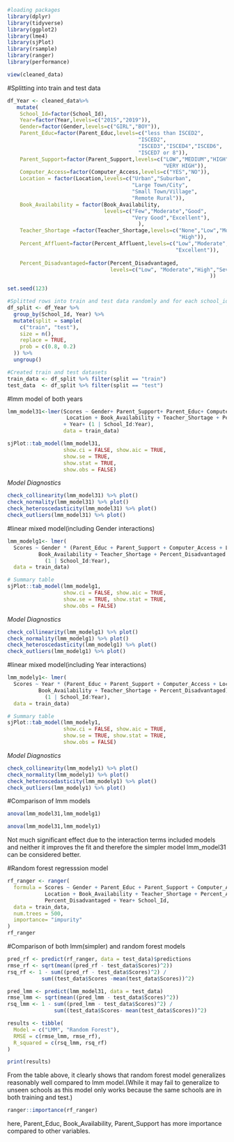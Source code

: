 ```r
#loading packages
library(dplyr)
library(tidyverse)
library(ggplot2)
library(lme4)
library(sjPlot)
library(rsample)
library(ranger)
library(performance)
```


```r
view(cleaned_data)
```


#Splitting into train and test data 
```r
df_Year <- cleaned_data%>%
   mutate(
    School_Id=factor(School_Id),
    Year=factor(Year,levels=c("2015","2019")),
    Gender=factor(Gender,levels=c("GIRL","BOY")),
    Parent_Educ=factor(Parent_Educ,levels=c("less than ISCED2",
                                          "ISCED2",
                                          "ISCED3","ISCED4","ISCED6",
                                          "ISCED7 or 8")),
    Parent_Support=factor(Parent_Support,levels=c("LOW","MEDIUM","HIGH",
                                                  "VERY HIGH")),
    Computer_Access=factor(Computer_Access,levels=c("YES","NO")),
    Location = factor(Location,levels=c("Urban","Suburban",
                                        "Large Town/City",
                                        "Small Town/Village",
                                        "Remote Rural")),
    Book_Availability = factor(Book_Availability,
                               levels=c("Few","Moderate","Good",
                                        "Very Good","Excellent"),
                                          ),
    Teacher_Shortage =factor(Teacher_Shortage,levels=c("None","Low","Moderate",
                                                       "High")),
    Percent_Affluent=factor(Percent_Affluent,levels=c("Low","Moderate","High",
                                                      "Excellent")),
   
    Percent_Disadvantaged=factor(Percent_Disadvantaged,
                                 levels=c("Low", "Moderate","High","Severe"),
                                                                 ))
```
 
 
```r
set.seed(123) 

#Splitted rows into train and test data randomly and for each school_id year group 
df_split <- df_Year %>%
  group_by(School_Id, Year) %>%
  mutate(split = sample(
    c("train", "test"),
    size = n(),
    replace = TRUE,
    prob = c(0.8, 0.2)
  )) %>%
  ungroup()

#Created train and test datasets
train_data <- df_split %>% filter(split == "train")
test_data  <- df_split %>% filter(split == "test")
```

#lmm model of both years
```r
lmm_model31<-lmer(Scores ~ Gender+ Parent_Support+ Parent_Educ+ Computer_Access+
                   Location + Book_Availability + Teacher_Shortage + Percent_Affluent+ Percent_Disadvantaged
                  + Year+ (1 | School_Id:Year), 
                  data = train_data)

sjPlot::tab_model(lmm_model31,
                  show.ci = FALSE, show.aic = TRUE,
                  show.se = TRUE,
                  show.stat = TRUE,
                  show.obs = FALSE)
```

*Model Diagnostics*
```r
check_collinearity(lmm_model31) %>% plot()
check_normality(lmm_model31) %>% plot()
check_heteroscedasticity(lmm_model31) %>% plot()
check_outliers(lmm_model31) %>% plot()
```

#linear mixed model(including Gender interactions) 
```r
lmm_modelg1<- lmer(
  Scores ~ Gender * (Parent_Educ + Parent_Support + Computer_Access + Location +
          Book_Availability + Teacher_Shortage + Percent_Disadvantaged + Year) +
            (1 | School_Id:Year),
  data = train_data)

# Summary table
sjPlot::tab_model(lmm_modelg1,
                  show.ci = FALSE, show.aic = TRUE,
                  show.se = TRUE, show.stat = TRUE,
                  show.obs = FALSE)
```
*Model Diagnostics*
```r
check_collinearity(lmm_modelg1) %>% plot()
check_normality(lmm_modelg1) %>% plot()
check_heteroscedasticity(lmm_modelg1) %>% plot()
check_outliers(lmm_modelg1) %>% plot()
```
#linear mixed model(including Year interactions)
```r
lmm_modely1<- lmer(
  Scores ~ Year * (Parent_Educ + Parent_Support + Computer_Access + Location +
          Book_Availability + Teacher_Shortage + Percent_Disadvantaged) +
            (1 | School_Id:Year),
  data = train_data)

# Summary table
sjPlot::tab_model(lmm_modely1,
                  show.ci = FALSE, show.aic = TRUE,
                  show.se = TRUE, show.stat = TRUE,
                  show.obs = FALSE)
```
*Model Diagnostics*
```r
check_collinearity(lmm_modely1) %>% plot()
check_normality(lmm_modely1) %>% plot()
check_heteroscedasticity(lmm_modely1) %>% plot()
check_outliers(lmm_modely1) %>% plot()
```

#Comparison of lmm models
```r
anova(lmm_model31,lmm_modelg1)
```

```r
anova(lmm_model31,lmm_modely1)
```
Not much significant effect due to the interaction terms included models and 
neither it improves the fit and therefore the simpler model lmm_model31 can be 
considered better.


#Random forest regresssion model
```r
rf_ranger <- ranger(
  formula = Scores ~ Gender + Parent_Educ + Parent_Support + Computer_Access +
            Location + Book_Availability + Teacher_Shortage + Percent_Affluent+
            Percent_Disadvantaged + Year+ School_Id,
  data = train_data,
  num.trees = 500,
  importance= "impurity"
)
rf_ranger
```

#Comparison of both lmm(simpler) and random forest models
```r
pred_rf <- predict(rf_ranger, data = test_data)$predictions
rmse_rf <- sqrt(mean((pred_rf - test_data$Scores)^2))
rsq_rf <- 1 - sum((pred_rf - test_data$Scores)^2) / 
           sum((test_data$Scores -mean(test_data$Scores))^2)
```

```r
pred_lmm <- predict(lmm_model31, data = test_data)
rmse_lmm <- sqrt(mean((pred_lmm - test_data$Scores)^2))
rsq_lmm <- 1 - sum((pred_lmm - test_data$Scores)^2) / 
               sum((test_data$Scores- mean(test_data$Scores))^2)
```

```r
results <- tibble(
  Model = c("LMM", "Random Forest"),
  RMSE = c(rmse_lmm, rmse_rf),
  R_squared = c(rsq_lmm, rsq_rf)
)

print(results)
```

From the table above, it clearly shows that random forest model generalizes 
reasonably well compared to lmm model.(While it may fail to generalize to unseen 
schools as this model only works because the same schools are in both training and test.)

```r
ranger::importance(rf_ranger)
```
here, Parent_Educ, Book_Availability, Parent_Support has more importance compared to other variables.